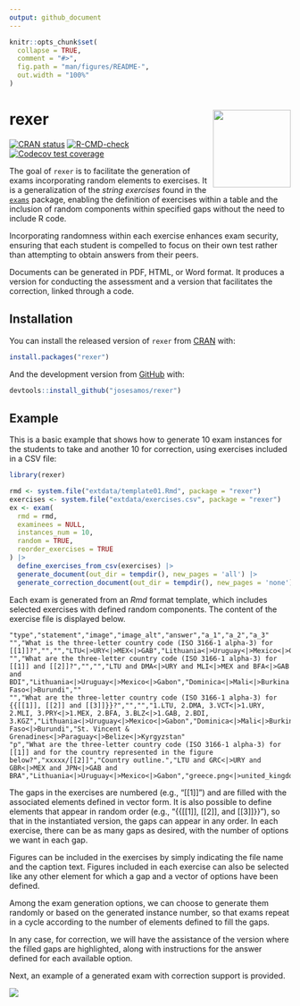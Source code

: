 ```yaml
---
output: github_document
---
```


<!-- README.md is generated from README.Rmd. Please edit that file -->

```r
knitr::opts_chunk$set(
  collapse = TRUE,
  comment = "#>",
  fig.path = "man/figures/README-",
  out.width = "100%"
)
```


# rexer <img src="man/figures/logo.png" align="right" height="139" alt="" />


<!-- badges: start -->
[![CRAN status](https://www.r-pkg.org/badges/version/rexer)](https://CRAN.R-project.org/package=rexer)
[![R-CMD-check](https://github.com/josesamos/rexer/actions/workflows/R-CMD-check.yaml/badge.svg)](https://github.com/josesamos/rexer/actions/workflows/R-CMD-check.yaml)
[![Codecov test coverage](https://codecov.io/gh/josesamos/rexer/branch/main/graph/badge.svg)](https://app.codecov.io/gh/josesamos/rexer?branch=main)
<!-- [![Downloads](http://cranlogs.r-pkg.org/badges/grand-total/rexer?color=brightgreen)](https://www.r-pkg.org:443/pkg/rexer) -->
<!-- badges: end -->

The goal of `rexer` is to facilitate the generation of exams incorporating random elements to exercises. It is a generalization of the *string exercises* found in the [`exams`](https://CRAN.R-project.org/package=exams) package, enabling the definition of exercises within a table and the inclusion of random components within specified gaps without the need to include R code.

Incorporating randomness within each exercise enhances exam security, ensuring that each student is compelled to focus on their own test rather than attempting to obtain answers from their peers.

Documents can be generated in PDF, HTML, or Word format. It produces a version for conducting the assessment and a version that facilitates the correction, linked through a code.


## Installation

You can install the released version of `rexer` from [CRAN](https://CRAN.R-project.org) with:

``` r
install.packages("rexer")
```

And the development version from [GitHub](https://github.com/) with:

<!-- You can install the development version from [GitHub](https://github.com/) with: -->

``` r
devtools::install_github("josesamos/rexer")
```

## Example

This is a basic example that shows how to generate 10 exam instances for the students to take and another 10 for correction, using exercises included in a CSV file:

```r
library(rexer)

rmd <- system.file("extdata/template01.Rmd", package = "rexer")
exercises <- system.file("extdata/exercises.csv", package = "rexer")
ex <- exam(
  rmd = rmd,
  examinees = NULL,
  instances_num = 10,
  random = TRUE,
  reorder_exercises = TRUE
) |>
  define_exercises_from_csv(exercises) |>
  generate_document(out_dir = tempdir(), new_pages = 'all') |>
  generate_correction_document(out_dir = tempdir(), new_pages = 'none')
```

Each exam is generated from an *Rmd* format template, which includes selected exercises with defined random components. The content of the exercise file is displayed below.

````verbatim
"type","statement","image","image_alt","answer","a_1","a_2","a_3"
"","What is the three-letter country code (ISO 3166-1 alpha-3) for [[1]]?","","","LTU<|>URY<|>MEX<|>GAB","Lithuania<|>Uruguay<|>Mexico<|>Gabon","",""
"","What are the three-letter country code (ISO 3166-1 alpha-3) for [[1]] and [[2]]?","","","LTU and DMA<|>URY and MLI<|>MEX and BFA<|>GAB and BDI","Lithuania<|>Uruguay<|>Mexico<|>Gabon","Dominica<|>Mali<|>Burkina Faso<|>Burundi",""
"","What are the three-letter country code (ISO 3166-1 alpha-3) for {{[[1]], [[2]] and [[3]]}}?","","","1.LTU, 2.DMA, 3.VCT<|>1.URY, 2.MLI, 3.PRY<|>1.MEX, 2.BFA, 3.BLZ<|>1.GAB, 2.BDI, 3.KGZ","Lithuania<|>Uruguay<|>Mexico<|>Gabon","Dominica<|>Mali<|>Burkina Faso<|>Burundi","St. Vincent & Grenadines<|>Paraguay<|>Belize<|>Kyrgyzstan"
"p","What are the three-letter country code (ISO 3166-1 alpha-3) for [[1]] and for the country represented in the figure below?","xxxxx/[[2]]","Country outline.","LTU and GRC<|>URY and GBR<|>MEX and JPN<|>GAB and BRA","Lithuania<|>Uruguay<|>Mexico<|>Gabon","greece.png<|>united_kingdom.png<|>japan.png<|>brazil.png",
````

The gaps in the exercises are numbered (e.g., "[[1]]") and are filled with the associated elements defined in vector form. It is also possible to define elements that appear in random order (e.g., "{{[[1]], [[2]], and [[3]]}}"), so that in the instantiated version, the gaps can appear in any order. In each exercise, there can be as many gaps as desired, with the number of options we want in each gap.

Figures can be included in the exercises by simply indicating the file name and the caption text. Figures included in each exercise can also be selected like any other element for which a gap and a vector of options have been defined.

Among the exam generation options, we can choose to generate them randomly or based on the generated instance number, so that exams repeat in a cycle according to the number of elements defined to fill the gaps.

In any case, for correction, we will have the assistance of the version where the filled gaps are highlighted, along with instructions for the answer defined for each available option.

Next, an example of a generated exam with correction support is provided.

![](man/figures/example01.png)
